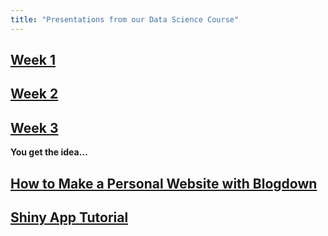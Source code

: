```yaml
---
title: "Presentations from our Data Science Course"
---
```



## [Week 1](general_programming.html)
## [Week 2](data_wrangling_in_R.html)
## [Week 3](data_visualization_final.html)

__You get the idea...__


## [How to Make a Personal Website with Blogdown](rstudio-websites/tutorial.md)
## [Shiny App Tutorial](Shiny_Tutorial.html)
